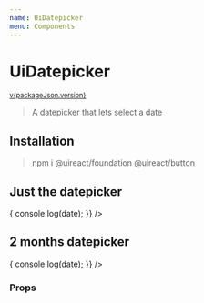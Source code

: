 ```yaml
---
name: UiDatepicker
menu: Components
---
```





# UiDatepicker

<sup>
  <a href="https://github.com/inavac182/ui-react/blob/main/packages/COMPONENT-NAME/" target="_blank">
    v{packageJson.version}
  </a>
</sup>

> A datepicker that lets select a date

## Installation

> npm i @uireact/foundation @uireact/button

## Just the datepicker

<Playground>
  <div style={{ height: '350px' }}>
    <UiDatepicker
      date={new Date()}
      highlightToday
      onSelectDate={(date) => {
        console.log(date);
      }}
    />
  </div>
</Playground>

## 2 months datepicker

<Playground>
  <div style={{ height: '350px' }}>
    <UiDatepicker
      date={new Date()}
      highlightToday
      showNextMonth
      onSelectDate={(date) => {
        console.log(date);
      }}
    />
  </div>
</Playground>

### Props

<Props of={UiDatepicker} />
